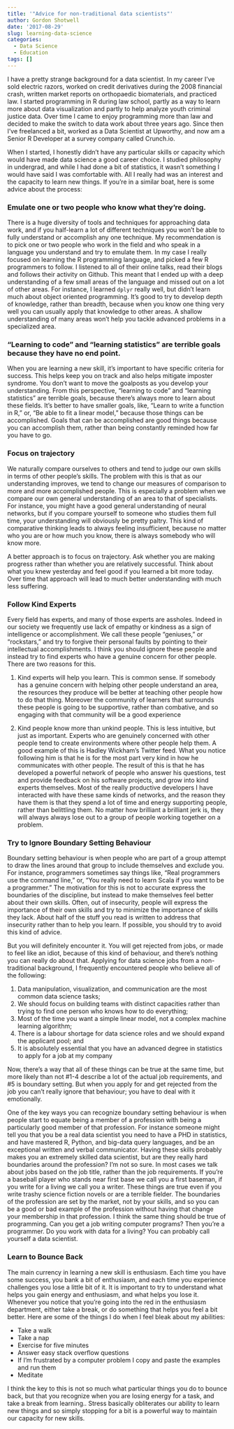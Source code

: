 ```yaml
---
title: '"Advice for non-traditional data scientists"'
author: Gordon Shotwell
date: '2017-08-29'
slug: learning-data-science
categories:
  - Data Science
  - Education
tags: []
---
```


I have a pretty strange background for a data scientist. In my career I’ve sold electric razors, worked on credit derivatives during the 2008 financial crash, written market reports on orthopaedic biomaterials, and practiced law. I started programming in R during law school, partly as a way to learn more about data visualization and partly to help analyze youth criminal justice data. Over time I came to enjoy programming more than law and decided to make the switch to data work about three years ago. Since then I’ve freelanced a bit, worked as a Data Scientist at Upworthy, and now am a Senior R Developer at a survey company called Crunch.io.

When I started, I honestly didn’t have any particular skills or capacity which would have made data science a good career choice. I studied philosophy in undergrad, and while I had done a bit of statistics, it wasn’t something I would have said I was comfortable with. All I really had was an interest and the capacity to learn new things. If you’re in a similar boat, here is some advice about the process:

### Emulate one or two people who know what they're doing.

There is a huge diversity of tools and techniques for approaching data work, and if you half-learn a lot of different techniques you won’t be able to fully understand or accomplish any one technique. My recommendation is to pick one or two people who work in the field and who speak in a language you understand and try to emulate them. In my case I really focused on learning the R programming language, and picked a few R programmers to follow. I listened to all of their online talks, read their blogs and follows their activity on Github. This meant that I ended up with a deep understanding of a few small areas of the language and missed out on a lot of other areas. For instance, I learned `dplyr` really well, but didn’t learn much about object oriented programming. It’s good to try to develop depth of knowledge, rather than breadth, because when you know one thing very well you can usually apply that knowledge to other areas. A shallow understanding of many areas won’t help you tackle advanced problems in a specialized area.

### "Learning to code" and "learning statistics" are terrible goals because they have no end point.

When you are learning a new skill, it’s important to have specific criteria for success. This helps keep you on track and also helps mitigate imposter syndrome. You don’t want to move the goalposts as you develop your understanding. From this perspective, “learning to code” and “learning statistics” are terrible goals, because there’s always more to learn about these fields. It’s better to have smaller goals, like, “Learn to write a function in R,” or, “Be able to fit a linear model,” because those things can be accomplished. Goals that can be accomplished are good things because you can accomplish them, rather than being constantly reminded how far you have to go.

### Focus on trajectory

We naturally compare ourselves to others and tend to judge our own skills in terms of other people’s skills. The problem with this is that as our understanding improves, we tend to change our measures of comparison to more and more accomplished people. This is especially a problem when we compare our own general understanding of an area to that of specialists. For instance, you might have a good general understanding of neural networks, but if you compare yourself to someone who studies them full time, your understanding will obviously be pretty paltry. This kind of comparative thinking leads to always feeling insufficient, because no matter who you are or how much you know, there is always somebody who will know more.

A better approach is to focus on trajectory. Ask whether you are making progress rather than whether you are relatively successful. Think about what you knew yesterday and feel good if you learned a bit more today. Over time that approach will lead to much better understanding with much less suffering.


### Follow Kind Experts

Every field has experts, and many of those experts are assholes. Indeed in our society we frequently use lack of empathy or kindness as a sign of intelligence or accomplishment. We call these people “geniuses,” or “rockstars,” and try to forgive their personal faults by pointing to their intellectual accomplishments. I think you should ignore these people and instead try to find experts who have a genuine concern for other people. There are two reasons for this.

1.  Kind experts will help you learn. This is common sense. If somebody has a genuine concern with helping other people understand an area, the resources they produce will be better at teaching other people how to do that thing. Moreover the community of learners that surrounds these people is going to be supportive, rather than combative, and so engaging with that community will be a good experience

2.  Kind people know more than unkind people. This is less intuitive, but just as important. Experts who are genuinely concerned with other people tend to create environments where other people help them. A good example of this is Hadley Wickham’s Twitter feed. What you notice following him is that he is for the most part very kind in how he communicates with other people. The result of this is that he has developed a powerful network of people who answer his questions, test and provide feedback on his software projects, and grow into kind experts themselves. Most of the really productive developers I have interacted with have these same kinds of networks, and the reason they have them is that they spend a lot of time and energy supporting people, rather than belittling them. No matter how brilliant a brilliant jerk is, they will always always lose out to a group of people working together on a problem.

### Try to Ignore Boundary Setting Behaviour

Boundary setting behaviour is when people who are part of a group attempt to draw the lines around that group to include themselves and exclude you. For instance, programmers sometimes say things like, “Real programmers use the command line,” or, “You really need to learn Scala if you want to be a programmer.” The motivation for this is not to accurate express the boundaries of the discipline, but instead to make themselves feel better about their own skills. Often, out of insecurity, people will express the importance of their own skills and try to minimize the importance of skills they lack. About half of the stuff you read is written to address that insecurity rather than to help you learn. If possible, you should try to avoid this kind of advice.

But you will definitely encounter it. You will get rejected from jobs, or made to feel like an idiot, because of this kind of behaviour, and there’s nothing you can really do about that. Applying for data science jobs from a non-traditional background, I frequently encountered people who believe all of the following:

1.  Data manipulation, visualization, and communication are the most common data science tasks;
2.  We should focus on building teams with distinct capacities rather than trying to find one person who knows how to do everything;
3.  Most of the time you want a simple linear model, not a complex machine learning algorithm;
4.  There is a labour shortage for data science roles and we should expand the applicant pool; and
5.  It is absolutely essential that you have an advanced degree in statistics to apply for a job at my company

Now, there’s a way that all of these things can be true at the same time, but more likely than not #1-4 describe a lot of the actual job requirements, and #5 is boundary setting. But when you apply for and get rejected from the job you can’t really ignore that behaviour; you have to deal with it emotionally.

One of the key ways you can recognize boundary setting behaviour is when people start to equate being a member of a profession with being a particularly good member of that profession. For instance someone might tell you that you be a real data scientist you need to have a PHD in statistics, and have mastered R, Python, and big-data query languages, and be an exceptional written and verbal communicator. Having these skills probably makes you an extremely skilled data scientist, but are they really hard boundaries around the profession? I'm not so sure. In most cases we talk about jobs based on the job title, rather than the job requirements. If you’re a baseball player who stands near first base we call you a first baseman, if you write for a living we call you a writer. These things are true even if you write trashy science fiction novels or are a terrible fielder. The boundaries of the profession are set by the market, not by your skills, and so you can be a good or bad example of the profession without having that change your membership in that profession. I think the same thing should be true of programming. Can you get a job writing computer programs? Then you're a programmer. Do you work with data for a living? You can probably call yourself a data scientist. 

### Learn to Bounce Back

The main currency in learning a new skill is enthusiasm. Each time you have some success, you bank a bit of enthusiasm, and each time you experience challenges you lose a little bit of it. It is important to try to understand what helps you gain energy and enthusiasm, and what helps you lose it. Whenever you notice that you’re going into the red in the enthusiasm department, either take a break, or do something that helps you feel a bit better. Here are some of the things I do when I feel bleak about my abilities:

-   Take a walk
-   Take a nap
-   Exercise for five minutes
-   Answer easy stack overflow questions
-   If I’m frustrated by a computer problem I copy and paste the examples and run them
-   Meditate

I think the key to this is not so much what particular things you do to bounce back, but that you recognize when you are losing energy for a task, and take a break from learning.. Stress basically obliterates our ability to learn new things and so simply stopping for a bit is a powerful way to maintain our capacity for new skills.